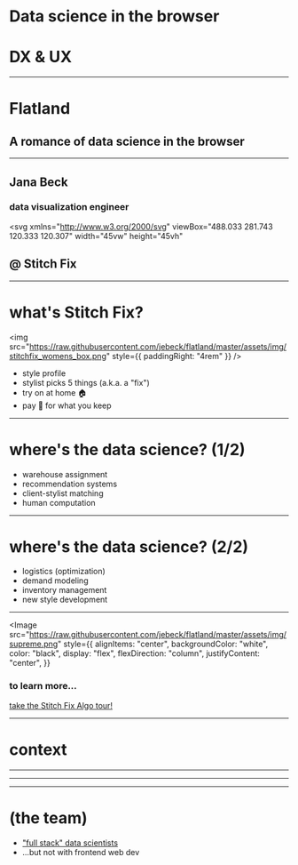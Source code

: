 

# Data science in the browser

# DX & UX

---

# Flatland

## A romance of data science in the browser

---

## Jana Beck

### data visualization engineer

<svg
  xmlns="http://www.w3.org/2000/svg"
  viewBox="488.033 281.743 120.333 120.307"
  width="45vw"
  height="45vh"
>
  <path
    fill="#4ecec9"
    d="M607.707 340.293l-13.164-13.164 11.39-11.39c.878-.88.878-2.303 0-3.182s-2.304-.88-3.183 0l-11.39 11.39-18.373-18.375 11.397-11.397c.88-.88.88-2.303 0-3.182s-2.303-.88-3.182 0l-11.397 11.397-20.015-20.014c-.844-.844-2.338-.844-3.182 0l-19.93 19.93-11.312-11.312c-.88-.88-2.303-.88-3.182 0s-.88 2.303 0 3.182l11.312 11.312-18.39 18.39-11.32-11.32c-.88-.88-2.303-.88-3.182 0s-.88 2.303 0 3.182l11.32 11.32-13.233 13.233c-.42.422-.658.994-.658 1.59s.237 1.17.66 1.592l13.163 13.164-11.388 11.387c-.88.88-.88 2.303 0 3.182.44.438 1.015.658 1.59.658s1.152-.22 1.592-.66l11.387-11.388 18.373 18.373-11.397 11.397c-.88.88-.88 2.303 0 3.182.44.44 1.015.66 1.59.66s1.152-.22 1.592-.66l11.397-11.397 20.016 20.015c.44.44 1.015.66 1.59.66s1.152-.22 1.592-.66l19.93-19.93 11.312 11.312c.44.44 1.015.66 1.59.66s1.152-.22 1.592-.66c.88-.88.88-2.303 0-3.182l-11.312-11.312 18.39-18.39 11.32 11.32c.44.438 1.016.658 1.592.658s1.15-.22 1.59-.66c.88-.878.88-2.302 0-3.18l-11.32-11.32 13.233-13.233c.88-.877.88-2.3 0-3.18zM548.2 287.148l18.424 18.424-18.34 18.34-18.423-18.425 18.34-18.34zm-54.735 54.736l11.643-11.643 11.573 11.574-11.64 11.643-11.575-11.573zm14.755 14.755l13.233-13.235c.88-.88.88-2.303 0-3.182L508.29 327.06l18.39-18.39 18.423 18.423-13.284 13.284c-.88.88-.88 2.303 0 3.182l13.112 13.112-18.34 18.34-18.372-18.373zm40.065-26.365l11.522 11.522-11.693 11.693-11.522-11.522 11.693-11.693zm-.085 66.343l-18.425-18.425 18.34-18.34 18.424 18.426-18.34 18.338zm21.52-21.52l-18.424-18.425 13.284-13.284c.88-.88.88-2.304 0-3.183l-13.113-13.113 18.34-18.34 18.373 18.375-13.232 13.232c-.88.88-.88 2.303 0 3.182l13.164 13.164-18.39 18.39zm21.573-21.573l-11.573-11.573 11.64-11.642 11.574 11.574-11.64 11.64z"
  />
</svg>

## @ Stitch Fix

---

# what's Stitch Fix?

<div style={{display: "flex"}}>

<img
  src="https://raw.githubusercontent.com/jebeck/flatland/master/assets/img/stitchfix_womens_box.png"
  style={{ paddingRight: "4rem" }}
/>

<ul>
<li style={{lineHeight: 1.6}}>style profile</li>

<li style={{ lineHeight: 1.6 }}>stylist picks 5 things (a.k.a. a "fix")</li>

<li style={{ lineHeight: 1.6 }}>try on at home 🏠</li>

<li style={{lineHeight: 1.6}}>pay 💸 for what you keep</li>
</ul>

</div>

---

# where's the data science? (1/2)

- warehouse assignment
- recommendation systems
- client-stylist matching
- human computation

---

# where's the data science? (2/2)

- logistics (optimization)
- demand modeling
- inventory management
- new style development

---

<Image
  src="https://raw.githubusercontent.com/jebeck/flatland/master/assets/img/supreme.png"
  style={{
    alignItems: "center",
    backgroundColor: "white",
    color: "black",
    display: "flex",
    flexDirection: "column",
    justifyContent: "center",
  }}
>

### to learn more...

[take the Stitch Fix Algo tour!](http://algorithms-tour.stitchfix.com/)

</Image>

---

# context

---

<Team />

---

<TeamOrg />

---

# (the team)

- ["full stack" data scientists](https://multithreaded.stitchfix.com/blog/2019/03/11/FullStackDS-Generalists/)
- ...but not with frontend web dev
